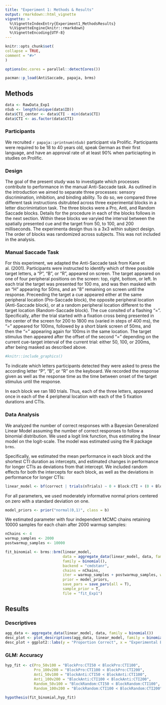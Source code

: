 ```yaml
---
title: "Experiment 1: Methods & Results"
output: rmarkdown::html_vignette
vignette: >
  %\VignetteIndexEntry{Experiment1_MethodsResults}
  %\VignetteEngine{knitr::rmarkdown}
  %\VignetteEncoding{UTF-8}
---
```

  
```r
knitr::opts_chunk$set(
collapse = TRUE,
comment = "#>"
)

options(mc.cores = parallel::detectCores())
```

```r
pacman::p_load(AntiSaccade, papaja, brms)
```

## Methods
```r
data <- RawData_Exp1
nSub <- length(unique(data$ID))
data$CTI_center <- data$CTI - min(data$CTI)
data$CTI <- as.factor(data$CTI)
```

### Participants

We recruited `r papaja::printnum(nSub)` participant via Prolific. Participants were required to be 18 to 40 years old, speak German as their first language, and have an approval rate of at least 90% when particiapting in studies on Prolific. 

### Design

The goal of the present study was to investigate which processes contribute to performance in the manual Anti-Saccade task. As outlined in the introduction we aimed to separate three processes: sensory discrimination, inhibition, and binding ability. To do so, we compared three different task instructions dsitrubted across three experimental blocks in a letter discrimintation task. The three blocks were a Pro, Anti, and Random Saccade blocks. Details for the procedure in each of the blocks follows in the next section. Within these blocks we varyied the interval between the spatially presented cue and the target from 50, to 100, and 200 milliseconds. The experimenta design thus is a 3x3 within subject design. The order of blocks was randomized across subjects. This was not included in the analysis.  

### Manual Saccade Task

For this experiment, we adapted the Anti-Saccade task from Kane et al. (2001). Participants were instructed to identify which of three possible target letters, a "P", "B", or "R", appeared on screen. The target appeared on one of four peripheral positions on the screen: top, right, bottom, or left. In each trial the target was presented for 100 ms, and was then masked with an "H" appearing for 50ms, and an "8" remaining on screen until the response. Preceeding the target a cue appeared either at the same peripheral location (Pro-Saccade block), the opposite peripheral location (Anti-Saccade block), or at a random peripheral location different to the target location (Random-Saccade block). The cue consited of a flashing "=". Specifically, after the trial started with a fixation cross being presented in the center of the screen for 200 to 1800 ms (varied in steps of 400 ms), the "=" appeared for 100ms, followed by a short blank screen of 50ms, and then the "=" appearing again for 100ms in the same location. The target stimulus then appeared after the offset of the second "=" depending on the current cue-target interval of the current trial: either 50, 100, or 200ms, after being masked as described above.

```r
#knitr::include_graphics()
```


To indicate which letters participants detected they were asked to press the according letter "P", "B", or "R" on the keyboard. We recorded the response given as well as the response time as the time between onset of the target stimulus until the response.

In each block we ran 180 trials. Thus, each of the three letters, appeared once in each of the 4 peripheral location with each of the 5 fixation durations and CTIs.

### Data Analysis

We analyzed the number of correct responses with a Bayesian Generalized Linear Model assuming the number of correct responses to follow a binomial distribution. We used a logit link function, thus estimating the linear model on the logit-scale. The model was estimated using the R package `brms`.

Specifically, we estimated the mean performance in each block and the shortest CTI duration as intercepts, and estimated changes in performance for longer CTIs as deviations from that intercept. We included random effects for both the intercepts for each block, as well as the deviations in performance for longer CTIs:

```r
linear_model <- bf(correct | trials(nTrials) ~ 0 + Block:CTI + (0 + Block:CTI || ID))
```

For all parameters, we used moderately informative normal priors centered on zero with a standard deviation on one.

```r
model_priors <- prior("normal(0,1)", class = b)
```

We estimated parameter with four independent MCMC chains retaining 10000 samples for each chain after 2000 warmup samples:

```r
nChains <- 4
warmup_samples <- 2000
postwarmup_samples <- 10000
```

```r
fit_binomial <- brms::brm(linear_model,
                          data = aggregate_data(linear_model, data, family = binomial()),
                          family = binomial(),
                          backend = "cmdstanr",
                          chains = nChains,
                          iter = warmup_samples + postwarmup_samples, warmup = warmup_samples,
                          prior = model_priors,
                          save_pars = save_pars(all = T),
                          sample_prior = T,
                          file = "fit_Exp1")
```

## Results







### Descriptives

```r
agg_data <- aggregate_data(linear_model, data, family = binomial())
desc_plot <- plot_descriptives(agg_data, linear_model, family = binomial(), idVar = "ID")
desc_plot + ggplot2::labs(y = "Proportion Correct", x = "Experimental Block")
```

### GLM: Accuracy

```r
hyp_fit <- c(Pro_50v100 = "BlockPro:CTI50 < BlockPro:CTI100",
             Pro_100v200 = "BlockPro:CTI100 < BlockPro:CTI200",
             Anti_50v100 = "BlockAnti:CTI50 < BlockAnti:CTI100",
             Anti_100v200 = "BlockAnti:CTI100 < BlockAnti:CTI200",
             Random_50v100 = "BlockRandom:CTI50 < BlockRandom:CTI100",
             Random_100v200 = "BlockRandom:CTI100 < BlockRandom:CTI200")

hypothesis(fit_binomial,hyp_fit)
```

